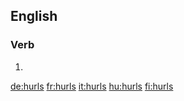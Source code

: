 ==English==

===Verb===
{{head|en|verb form}}

# {{en-third-person singular of|hurl}}

[[de:hurls]]
[[fr:hurls]]
[[it:hurls]]
[[hu:hurls]]
[[fi:hurls]]